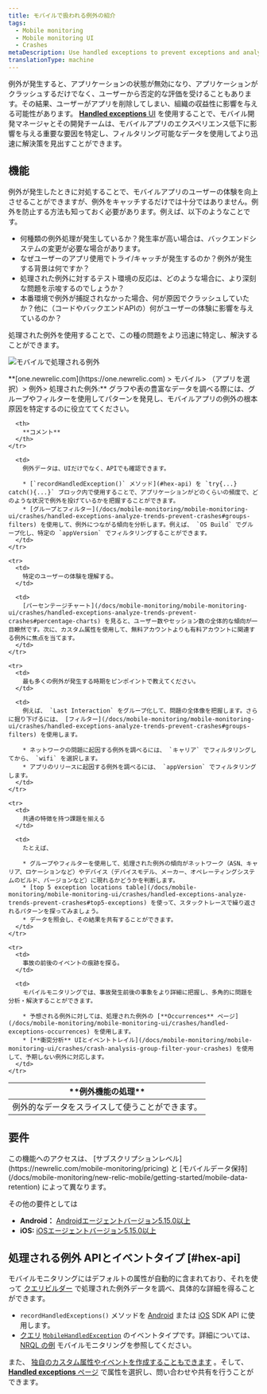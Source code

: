 ```yaml
---
title: モバイルで扱われる例外の紹介
tags:
  - Mobile monitoring
  - Mobile monitoring UI
  - Crashes
metaDescription: Use handled exceptions to prevent exceptions and analyze detailed contextual information to understand why apps ended in a try/catch.
translationType: machine
---
```



例外が発生すると、アプリケーションの状態が無効になり、アプリケーションがクラッシュするだけでなく、ユーザーから否定的な評価を受けることもあります。その結果、ユーザーがアプリを削除してしまい、組織の収益性に影響を与える可能性があります。 [**Handled exceptions** UI](/docs/mobile-monitoring/mobile-monitoring-ui/crashes/handled-exceptions-analyze-trends-prevent-crashes) を使用することで、モバイル開発マネージャとその開発チームは、モバイルアプリのエクスペリエンス低下に影響を与える重要な要因を特定し、フィルタリング可能なデータを使用してより迅速に解決策を見出すことができます。

## 機能

例外が発生したときに対処することで、モバイルアプリのユーザーの体験を向上させることができますが、例外をキャッチするだけでは十分ではありません。例外を防止する方法も知っておく必要があります。例えば、以下のようなことです。

* 何種類の例外処理が発生しているか？発生率が高い場合は、バックエンドシステムの変更が必要な場合があります。
* なぜユーザーのアプリ使用でトライ/キャッチが発生するのか？例外が発生する背景は何ですか？
* 処理された例外に対するテスト環境の反応は、どのような場合に、より深刻な問題を示唆するのでしょうか？
* 本番環境で例外が捕捉されなかった場合、何が原因でクラッシュしていたか？他に（コードやバックエンドAPIの）何がユーザーの体験に影響を与えているのか？

処理された例外を使用することで、この種の問題をより迅速に特定し、解決することができます。

<img
  title="モバイルで処理される例外"
  alt="モバイルで処理される例外"
  src={mobileHandledExceptionsUi}
/>

<figcaption>
  **[one.newrelic.com](https://one.newrelic.com) > モバイル> （アプリを選択）> 例外> 処理された例外:** グラフや表の豊富なデータを調べる際には、グループやフィルターを使用してパターンを発見し、モバイルアプリの例外の根本原因を特定するのに役立ててください。
</figcaption>

<table>
  <thead>
    <tr>
      <th style={{ width: "200px" }}>
        **例外機能の処理**
      </th>

      <th>
        **コメント**
      </th>
    </tr>
  </thead>

  <tbody>
    <tr>
      <td>
        例外的なデータをスライスして使うことができます。
      </td>

      <td>
        例外データは、UIだけでなく、APIでも確認できます。

        * [`recordHandledException()` メソッド](#hex-api) を `try{...} catch(){...}` ブロック内で使用することで、アプリケーションがどのくらいの頻度で、どのような状況で例外を投げているかを把握することができます。
        * [グループとフィルター](/docs/mobile-monitoring/mobile-monitoring-ui/crashes/handled-exceptions-analyze-trends-prevent-crashes#groups-filters) を使用して、例外につながる傾向を分析します。例えば、 `OS Build` でグループ化し、特定の `appVersion` でフィルタリングすることができます。
      </td>
    </tr>

    <tr>
      <td>
        特定のユーザーの体験を理解する。
      </td>

      <td>
        [パーセンテージチャート](/docs/mobile-monitoring/mobile-monitoring-ui/crashes/handled-exceptions-analyze-trends-prevent-crashes#percentage-charts) を見ると、ユーザー数やセッション数の全体的な傾向が一目瞭然です。次に、カスタム属性を使用して、無料アカウントよりも有料アカウントに関連する例外に焦点を当てます。
      </td>
    </tr>

    <tr>
      <td>
        最も多くの例外が発生する時期をピンポイントで教えてください。
      </td>

      <td>
        例えば、 `Last Interaction` をグループ化して、問題の全体像を把握します。さらに掘り下げるには、 [フィルター](/docs/mobile-monitoring/mobile-monitoring-ui/crashes/handled-exceptions-analyze-trends-prevent-crashes#groups-filters) を使用します。

        * ネットワークの問題に起因する例外を調べるには、 `キャリア` でフィルタリングしてから、 `wifi` を選択します。
        * アプリのリリースに起因する例外を調べるには、 `appVersion` でフィルタリングします。
      </td>
    </tr>

    <tr>
      <td>
        共通の特徴を持つ課題を揃える
      </td>

      <td>
        たとえば、

        * グループやフィルターを使用して、処理された例外の傾向がネットワーク（ASN、キャリア、ロケーションなど）やデバイス（デバイスモデル、メーカー、オペレーティングシステムのビルド、バージョンなど）に現れるかどうかを判断します。
        * [top 5 exception locations table](/docs/mobile-monitoring/mobile-monitoring-ui/crashes/handled-exceptions-analyze-trends-prevent-crashes#top5-exceptions) を使って、スタックトレースで繰り返されるパターンを探ってみましょう。
        * データを照会し、その結果を共有することができます。
      </td>
    </tr>

    <tr>
      <td>
        事故の前後のイベントの痕跡を探る。
      </td>

      <td>
        モバイルモニタリングでは、事故発生前後の事象をより詳細に把握し、多角的に問題を分析・解決することができます。

        * 予想される例外に対しては、処理された例外の [**Occurrences** ページ](/docs/mobile-monitoring/mobile-monitoring-ui/crashes/handled-exceptions-occurrences) を使用します。
        * [**衝突分析** UIとイベントトレイル](/docs/mobile-monitoring/mobile-monitoring-ui/crashes/crash-analysis-group-filter-your-crashes) を使用して、予期しない例外に対応します。
      </td>
    </tr>
  </tbody>
</table>

## 要件

<Callout variant="tip">
  この機能へのアクセスは、 [サブスクリプションレベル](https://newrelic.com/mobile-monitoring/pricing) と [モバイルデータ保持](/docs/mobile-monitoring/new-relic-mobile/getting-started/mobile-data-retention) によって異なります。
</Callout>

その他の要件としては

* **Android：** [Androidエージェントバージョン5.15.0以上](/docs/release-notes/mobile-release-notes/android-release-notes)
* **iOS:** [iOSエージェントバージョン5.15.0以上](/docs/release-notes/mobile-release-notes/ios-release-notes)

## 処理される例外 APIとイベントタイプ [#hex-api]

モバイルモニタリングにはデフォルトの属性が自動的に含まれており、それを使って [クエリビルダー](/docs/insights/use-insights-ui/getting-started/introduction-new-relic-insights) で処理された例外データを調べ、具体的な詳細を得ることができます。

* `recordHandledExceptions()` メソッドを [Android](/docs/mobile-monitoring/new-relic-mobile-android/android-sdk-api/recordhandledexception-android-sdk-api) または [iOS](/docs/mobile-monitoring/new-relic-mobile-ios/ios-sdk-api/record-handled-exception) SDK API に使用します。
* [クエリ](/docs/insights/nrql-new-relic-query-language/using-nrql/query-page-create-edit-nrql-queries) [`MobileHandledException`](/docs/insights/insights-data-sources/default-data/mobile-events-attributes#mobilehandledexception-attributes) のイベントタイプです。詳細については、 [NRQL の例](/docs/insights/nrql-new-relic-query-language/nrql-query-examples/insights-query-examples-new-relic-mobile#mobilehandledexception-examples) モバイルモニタリングを参照してください。

また、 [独自のカスタム属性やイベントを作成することもできます](/docs/mobile-monitoring/new-relic-mobile/maintenance/add-custom-data-new-relic-mobile) 。そして、 [**Handled exceptions** ページ](/docs/mobile-monitoring/mobile-monitoring-ui/crashes/handled-exceptions-analyze-trends-prevent-crashes) で属性を選択し、問い合わせや共有を行うことができます。
